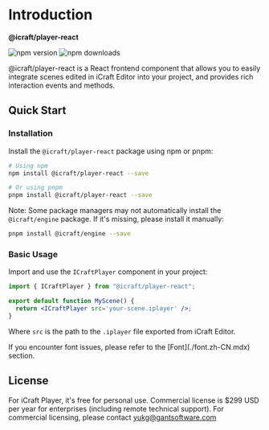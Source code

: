 
# Introduction
**@icraft/player-react**
<p style={{ display: 'flex', alignItems: 'center', gap: '10px' }}>
  <img src="https://img.shields.io/npm/v/@icraft/player-react.svg" alt="npm version"/>
  <img src="https://img.shields.io/npm/dm/@icraft/player-react.svg" alt="npm downloads"/>
</p>

@icraft/player-react is a React frontend component that allows you to easily integrate scenes edited in iCraft Editor into your project,
and provides rich interaction events and methods.

## Quick Start

### Installation

Install the `@icraft/player-react` package using npm or pnpm:

```bash
# Using npm
npm install @icraft/player-react --save

# Or using pnpm
pnpm install @icraft/player-react --save
```

Note: Some package managers may not automatically install the `@icraft/engine` package. If it's missing, please install it manually:

```bash
pnpm install @icraft/engine --save
```

### Basic Usage

Import and use the `ICraftPlayer` component in your project:

```jsx
import { ICraftPlayer } from "@icraft/player-react";

export default function MyScene() {
  return <ICraftPlayer src='your-scene.iplayer' />;
}
```

Where `src` is the path to the `.iplayer` file exported from iCraft Editor.

<Callout type="warning">
  If you encounter font issues, please refer to the [Font](./font.zh-CN.mdx) section.
</Callout>

## License

For iCraft Player, it's free for personal use. Commercial license is $299 USD per year for enterprises (including remote technical support). For commercial licensing, please contact [yukg@gantsoftware.com](mailto:yukg@gantsoftware.com)